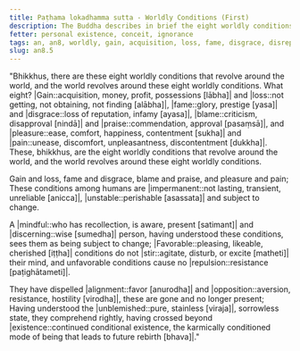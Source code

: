 ```yaml
---
title: Paṭhama lokadhamma sutta - Worldly Conditions (First)
description: The Buddha describes in brief the eight worldly conditions that revolve around the world and the world revolves around them - gain and loss, disgrace and fame, blame and praise, pleasure, and pain.
fetter: personal existence, conceit, ignorance
tags: an, an8, worldly, gain, acquisition, loss, fame, disgrace, disrepute, praise, blame, pleasure, pain, impermanence, mindfulness, wisdom
slug: an8.5
---
```


"Bhikkhus, there are these eight worldly conditions that revolve around the world, and the world revolves around these eight worldly conditions. What eight? |Gain::acquisition, money, profit, possessions [lābha]| and |loss::not getting, not obtaining, not finding [alābha]|, |fame::glory, prestige [yasa]| and |disgrace::loss of reputation, infamy [ayasa]|, |blame::criticism, disapproval [nindā]| and |praise::commendation, approval [pasaṃsā]|, and |pleasure::ease, comfort, happiness, contentment [sukha]| and |pain::unease, discomfort, unpleasantness, discontentment [dukkha]|. These, bhikkhus, are the eight worldly conditions that revolve around the world, and the world revolves around these eight worldly conditions.

Gain and loss, fame and disgrace,
blame and praise, and pleasure and pain;
These conditions among humans are |impermanent::not lasting, transient, unreliable [anicca]|,
|unstable::perishable [asassata]| and subject to change.

A |mindful::who has recollection, is aware, present [satimant]| and |discerning::wise [sumedha]| person, having understood these conditions, 
sees them as being subject to change;
|Favorable::pleasing, likeable, cherished [iṭṭha]| conditions do not |stir::agitate, disturb, or excite [matheti]| their mind,
and unfavorable conditions cause no |repulsion::resistance [paṭighātameti]|.

They have dispelled |alignment::favor [anurodha]| and |opposition::aversion, resistance, hostility [virodha]|,
these are gone and no longer present;
Having understood the |unblemished::pure, stainless [viraja]|, sorrowless state,
they comprehend rightly, having crossed beyond |existence::continued conditional existence, the karmically conditioned mode of being that leads to future rebirth [bhava]|."